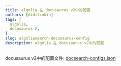 ```yaml
---
title: algolia 在 docusaurus v2中的配置
authors: [didilinkin]
tags: [
  algolia,
  docusaurus-2,
]
slug: algoliasearch-docusaurus-config
description: algolia 在 docusaurus v2中的配置
---
```


docusaurus v2中的配置文件: [docsearch-configs.json](https://github.com/algolia/docsearch-configs/blob/master/configs/docusaurus-2.json)
